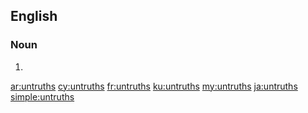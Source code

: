 ==English==

===Noun===
{{head|en|plural}}

# {{plural of|untruth|lang=en}}

[[ar:untruths]]
[[cy:untruths]]
[[fr:untruths]]
[[ku:untruths]]
[[my:untruths]]
[[ja:untruths]]
[[simple:untruths]]